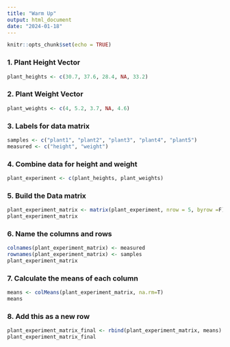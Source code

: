 ```yaml
---
title: "Warm Up"
output: html_document
date: "2024-01-18"
---
```


```r
knitr::opts_chunk$set(echo = TRUE)
```

### 1. Plant Height Vector
```r
plant_heights <- c(30.7, 37.6, 28.4, NA, 33.2)
```

### 2. Plant Weight Vector
```r
plant_weights <- c(4, 5.2, 3.7, NA, 4.6)
```

### 3. Labels for data matrix
```r
samples <- c("plant1", "plant2", "plant3", "plant4", "plant5")
measured <- c("height", "weight")
```

### 4. Combine data for height and weight
```r
plant_experiment <- c(plant_heights, plant_weights)
```

### 5. Build the Data matrix
```r
plant_experiment_matrix <- matrix(plant_experiment, nrow = 5, byrow =F) # if sort by row, data goes left to right
plant_experiment_matrix
```
### 6. Name the columns and rows
```r
colnames(plant_experiment_matrix) <- measured
rownames(plant_experiment_matrix) <- samples
plant_experiment_matrix
```
### 7. Calculate the means of each column
```r
means <- colMeans(plant_experiment_matrix, na.rm=T)
means
```

### 8. Add this as a new row
```r
plant_experiment_matrix_final <- rbind(plant_experiment_matrix, means)
plant_experiment_matrix_final
```


